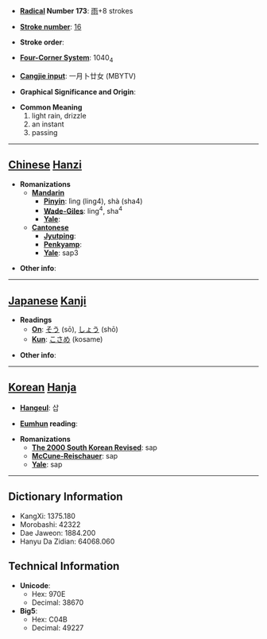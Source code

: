 * '''[[Wiktionary:Chinese radical index| Radical]] Number 173''': [[Wiktionary:Chinese radical index 雨|雨]]+8 strokes

* '''[[Wiktionary:Chinese total strokes index|Stroke number]]''': [[Wiktionary:Chinese total strokes index 16|16]]

* '''Stroke order''': 

* '''[[Wiktionary:Chinese four corner index|Four-Corner System]]''': 1040<sub>4</sub>

* '''[[Wiktionary:Chinese Cangjie index|Cangjie input]]''': 一月卜廿女 (MBYTV)

* '''Graphical Significance and Origin''': 

* '''Common Meaning'''
*#light rain, drizzle
*# an instant
*# passing


----

== [[Chinese]] [[Hanzi]] ==

* '''Romanizations'''
** '''[[Mandarin]]'''
*** '''[[Pinyin]]''': lìng (ling4), shà (sha4)
*** '''[[Wade-Giles]]''': ling<sup>4</sup>, sha<sup>4</sup>
*** '''[[Yale]]''': 
** '''[[Cantonese]]'''
*** '''[[Jyutping]]''':
*** '''[[Penkyamp]]''': 
*** '''[[Yale]]''': sap3

* '''Other info''': 

----

== [[Japanese]] [[Kanji]] ==

* '''Readings'''
** '''[[On]]''': [[そう]] (sō), [[しょう]] (shō)
** '''[[Kun]]''': [[こさめ]] (kosame)

* '''Other info''':  

----

== [[Korean]] [[Hanja]] ==

* '''[[Hangeul]]''': 삽

* '''[[Eumhun]] reading''': 

* '''Romanizations'''
** '''[[The 2000 South Korean Revised Romanization|The 2000 South Korean Revised]]''': sap
** '''[[McCune-Reischauer]]''': sap
** '''[[Yale]]''': sap

----

== Dictionary Information ==

* KangXi: 1375.180
* Morobashi: 42322
* Dae Jaweon: 1884.200
* Hanyu Da Zidian: 64068.060

== Technical Information ==

* '''Unicode''':
** Hex: 970E
** Decimal: 38670
* '''Big5''':
** Hex: C04B
** Decimal: 49227